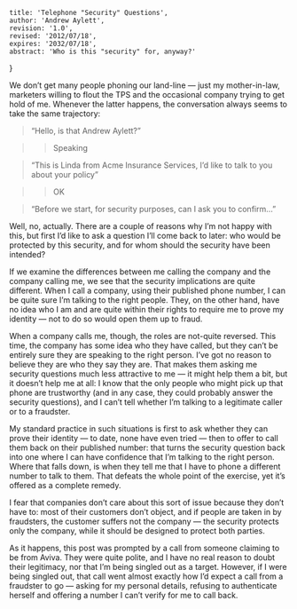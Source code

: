     title: 'Telephone "Security" Questions',
    author: 'Andrew Aylett',
    revision: '1.0',
    revised: '2012/07/18',
    expires: '2032/07/18',
    abstract: 'Who is this "security" for, anyway?'
}

We don’t get many people phoning our land-line — just my mother-in-law, marketers willing to flout the TPS and the occasional company trying to get hold of me.  Whenever the latter happens, the conversation always seems to take the same trajectory:

> “Hello, is that Andrew Aylett?”

>> Speaking

> “This is Linda from Acme Insurance Services, I’d like to talk to you about your policy”

>> OK

> “Before we start, for security purposes, can I ask you to confirm…”

Well, no, actually.  There are a couple of reasons why I’m not happy with this, but first I’d like to ask a question I’ll come back to later: who would be protected by this security, and for whom should the security have been intended?

If we examine the differences between me calling the company and the company calling me, we see that the security implications are quite different.  When I call a company, using their published phone number, I can be quite sure I’m talking to the right people.  They, on the other hand, have no idea who I am and are quite within their rights to require me to prove my identity — not to do so would open them up to fraud.

When a company calls me, though, the roles are not-quite reversed.  This time, the company has some idea who they have called, but they can’t be entirely sure they are speaking to the right person.  I’ve got no reason to believe they are who they say they are.  That makes them asking me security questions much less attractive to me — it might help them a bit, but it doesn’t help me at all: I know that the only people who might pick up that phone are trustworthy (and in any case, they could probably answer the security questions), and I can’t tell whether I’m talking to a legitimate caller or to a fraudster.

My standard practice in such situations is first to ask whether they can prove their identity — to date, none have even tried — then  to offer to call them back on their published number: that turns the security question back into one where I can have confidence that I’m talking to the right person.  Where that falls down, is when they tell me that I have to phone a different number to talk to them.  That defeats the whole point of the exercise, yet it’s offered as a complete remedy.

I fear that companies don’t care about this sort of issue because they don’t have to: most of their customers don’t object, and if people are taken in by fraudsters, the customer suffers not the company — the security protects only the company, while it should be designed to protect both parties.



As it happens, this post was prompted by a call from someone claiming to be from Aviva. They were quite polite, and I have no real reason to doubt their legitimacy, nor that I’m being singled out as a target.  However, if I were being singled out, that call went almost exactly how I’d expect a call from a fraudster to go — asking for my personal details, refusing to authenticate herself and offering a number I can’t verify for me to call back.
